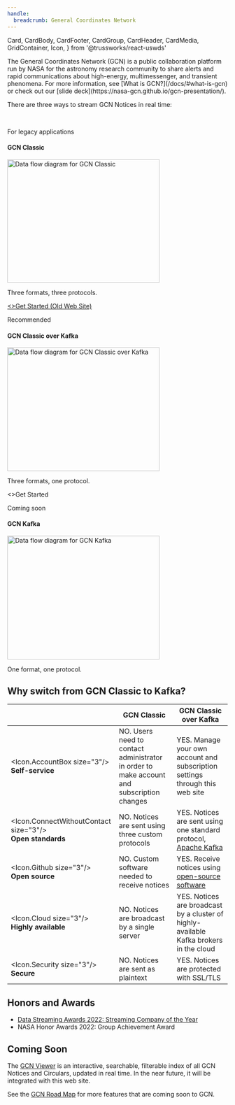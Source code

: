 ```yaml
---
handle:
  breadcrumb: General Coordinates Network
---
```


  Card,
  CardBody,
  CardFooter,
  CardGroup,
  CardHeader,
  CardMedia,
  GridContainer,
  Icon,
} from '@trussworks/react-uswds'



<Hero />

<GridContainer className="usa-section">
  The General Coordinates Network (GCN) is a public collaboration platform run by NASA for the astronomy research community to share alerts and rapid communications about high-energy, multimessenger, and transient phenomena. For more information, see [What is GCN?](/docs/#what-is-gcn) or check out our [slide deck](https://nasa-gcn.github.io/gcn-presentation/).

There are three ways to stream GCN Notices in real time:

<br />
<CardGroup>
  <Card gridLayout={{ tablet: { col: 4 } }} headerFirst>
    <CardHeader className="bg-base-lighter">
      <p className="margin-0 text-base-dark">For legacy applications</p>
      <h4 className="usa-card__heading">GCN Classic</h4>
    </CardHeader>
    <CardMedia imageClass="bg-white padding-2">
      <img
        src={gcn_classic}
        width="347.84"
        height="282.47"
        loading="lazy"
        alt="Data flow diagram for GCN Classic"
      />
    </CardMedia>
    <CardBody>
      <p>Three formats, three protocols.</p>
    </CardBody>
    <CardFooter>
      <a
        className="usa-button usa-button--base"
        href="https://gcn.gsfc.nasa.gov/invitation.html"
      >
        <>Get Started (Old Web Site)</>
      </a>
    </CardFooter>
  </Card>
  <Card
    className="card-accent-cool"
    gridLayout={{ tablet: { col: 4 } }}
    headerFirst
  >
    <CardHeader>
      <p className="margin-0">Recommended</p>
      <h4 className="usa-card__heading">GCN Classic over Kafka</h4>
    </CardHeader>
    <CardMedia imageClass="bg-white padding-2">
      <img
        src={gcn_classic_over_kafka}
        width="347.84"
        height="282.47"
        loading="lazy"
        className="height-auto"
        alt="Data flow diagram for GCN Classic over Kafka"
      />
    </CardMedia>
    <CardBody>
      <p>Three formats, one protocol.</p>
    </CardBody>
    <CardFooter>
      <Link className="usa-button" to="/quickstart">
        <>Get Started</>
      </Link>
    </CardFooter>
  </Card>
  <Card gridLayout={{ tablet: { col: 4 } }} headerFirst>
    <CardHeader className="bg-base-lighter">
      <p className="margin-0 text-base-dark">Coming soon</p>
      <h4 className="usa-card__heading">GCN Kafka</h4>
    </CardHeader>
    <CardMedia imageClass="bg-white padding-2">
      <img
        src={gcn_kafka}
        width="347.84"
        height="282.47"
        loading="lazy"
        alt="Data flow diagram for GCN Kafka"
      />
    </CardMedia>
    <CardBody>
      <p>One format, one protocol.</p>
    </CardBody>
  </Card>
</CardGroup>

## Why switch from GCN Classic to Kafka?

  <div className="overflow-table">

|                                                                      | GCN Classic                                                                                                                           | GCN Classic over Kafka                                                                                                                    |
| -------------------------------------------------------------------- | ------------------------------------------------------------------------------------------------------------------------------------- | ----------------------------------------------------------------------------------------------------------------------------------------- |
| <div><Icon.AccountBox size="3"/></div> **Self-service**              | <span className="text-red text-bold">NO.</span> Users need to contact administrator in order to make account and subscription changes | <span className="text-green text-bold">YES.</span> Manage your own account and subscription settings through this web site                |
| <div><Icon.ConnectWithoutContact size="3"/></div> **Open standards** | <span className="text-red text-bold">NO.</span> Notices are sent using three custom protocols                                         | <span className="text-green text-bold">YES.</span> Notices are sent using one standard protocol, [Apache Kafka](https://kafka.apache.org) |
| <div><Icon.Github size="3"/></div> **Open source**                   | <span className="text-red text-bold">NO.</span> Custom software needed to receive notices                                             | <span className="text-green text-bold">YES.</span> Receive notices using [open-source software](/docs/client)                             |
| <div><Icon.Cloud size="3"/></div> **Highly available**               | <span className="text-red text-bold">NO.</span> Notices are broadcast by a single server                                              | <span className="text-green text-bold">YES.</span> Notices are broadcast by a cluster of highly-available Kafka brokers in the cloud      |
| <div><Icon.Security size="3"/></div> **Secure**                      | <span className="text-red text-bold">NO.</span> Notices are sent as plaintext                                                         | <span className="text-green text-bold">YES.</span> Notices are protected with SSL/TLS                                                     |

  </div>

## Honors and Awards

- [Data Streaming Awards 2022: Streaming Company of the Year](https://www.datastreamingawards.io/winners/nasa-jpl)
- NASA Honor Awards 2022: Group Achievement Award

## Coming Soon

The [GCN Viewer](https://heasarc.gsfc.nasa.gov/tachgcn) is an interactive, searchable, filterable index of all GCN Notices and Circulars, updated in real time. In the near future, it will be integrated with this web site.

See the [GCN Road Map](docs/about/roadmap) for more features that are coming soon to GCN.

</GridContainer>
